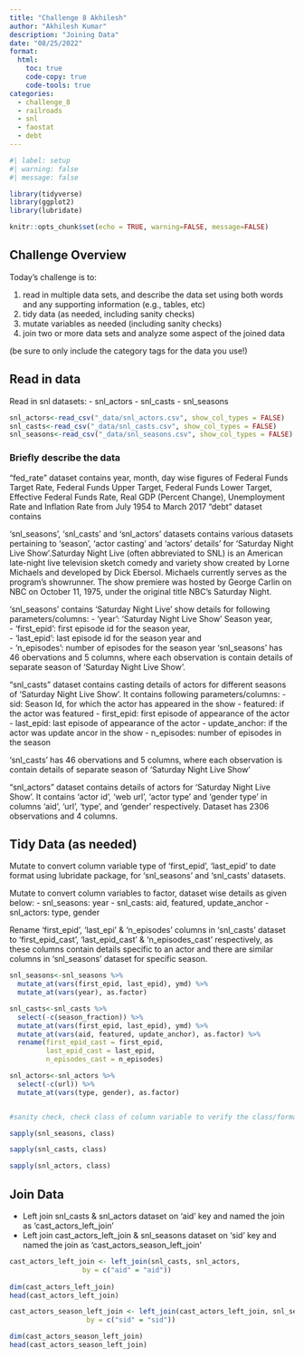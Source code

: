 ```yaml
---
title: "Challenge 8 Akhilesh"
author: "Akhilesh Kumar"
description: "Joining Data"
date: "08/25/2022"
format:
  html:
    toc: true
    code-copy: true
    code-tools: true
categories:
  - challenge_8
  - railroads
  - snl
  - faostat
  - debt
---
```


```r
#| label: setup
#| warning: false
#| message: false

library(tidyverse)
library(ggplot2)
library(lubridate)

knitr::opts_chunk$set(echo = TRUE, warning=FALSE, message=FALSE)
```

## Challenge Overview

Today's challenge is to:

1)  read in multiple data sets, and describe the data set using both words and any supporting information (e.g., tables, etc)
2)  tidy data (as needed, including sanity checks)
3)  mutate variables as needed (including sanity checks)
4)  join two or more data sets and analyze some aspect of the joined data

(be sure to only include the category tags for the data you use!)

## Read in data

Read in snl datasets:
- snl_actors
- snl_casts
- snl_seasons

```r
snl_actors<-read_csv("_data/snl_actors.csv", show_col_types = FALSE)
snl_casts<-read_csv("_data/snl_casts.csv", show_col_types = FALSE)
snl_seasons<-read_csv("_data/snl_seasons.csv", show_col_types = FALSE)
```

### Briefly describe the data
"fed_rate" dataset contains year, month, day wise figures of Federal Funds Target Rate, Federal Funds Upper Target, Federal Funds Lower Target, Effective Federal Funds Rate, Real GDP (Percent Change), Unemployment Rate and Inflation Rate from July 1954 to March 2017
"debt" dataset contains 

'snl_seasons', 'snl_casts' and 'snl_actors' datasets contains various datasets pertaining to 'season', 'actor casting' and 'actors' details' for 'Saturday Night Live Show'.Saturday Night Live (often abbreviated to SNL) is an American late-night live television sketch comedy and variety show created by Lorne Michaels and developed by Dick Ebersol. Michaels currently serves as the program's showrunner. The show premiere was hosted by George Carlin on NBC on October 11, 1975, under the original title NBC's Saturday Night.

'snl_seasons' contains 'Saturday Night Live' show details for following parameters/columns: 
  - 'year': 'Saturday Night Live Show' Season year,  
  - 'first_epid': first episode id for the season year,	        
  - 'last_epid': last episode id for the season year and	
  - 'n_episodes': number of episodes for the season year
'snl_seasons' has 46 obervations and 5 columns, where each observation is contain details of separate season of 'Saturday Night Live Show'.

"snl_casts" dataset contains casting details of actors for different seasons of 'Saturday Night Live Show'. It contains following parameters/columns: 
  - sid: Season Id, for which the actor has appeared in the show
  - featured: if the actor was featured
  - first_epid: first episode of appearance of the actor
  - last_epid: last episode of appearance of the actor
  - update_anchor: if the actor was update ancor in the show
  - n_episodes: number of episodes in the season

'snl_casts' has 46 obervations and 5 columns, where each observation is contain details of separate season of 'Saturday Night Live Show'

"snl_actors" dataset contains details of actors for 'Saturday Night Live Show'. It contains 'actor id', 'web url', 'actor type' and 'gender type' in columns 'aid',	'url', 'type',	and 'gender' respectively. Dataset has 2306 observations and 4 columns.


## Tidy Data (as needed)

Mutate to convert column variable type of 'first_epid', 'last_epid' to date format using lubridate package, for 'snl_seasons' and 'snl_casts' datasets.

Mutate to convert column variables to factor, dataset wise details as given below:
- snl_seasons: year
- snl_casts: aid, featured, update_anchor
- snl_actors: type, gender

Rename 'first_epid', 'last_epi' &  'n_episodes' columns in 'snl_casts' dataset to 'first_epid_cast', 'last_epid_cast' & 'n_episodes_cast' respectively, as these columns contain details specific to an actor and there are similar columns in 'snl_seasons' dataset for specific season.

```r

snl_seasons<-snl_seasons %>% 
  mutate_at(vars(first_epid, last_epid), ymd) %>% 
  mutate_at(vars(year), as.factor)

snl_casts<-snl_casts %>% 
  select(-c(season_fraction)) %>% 
  mutate_at(vars(first_epid, last_epid), ymd) %>% 
  mutate_at(vars(aid, featured, update_anchor), as.factor) %>% 
  rename(first_epid_cast = first_epid,
         last_epid_cast = last_epid,
         n_episodes_cast = n_episodes)

snl_actors<-snl_actors %>% 
  select(-c(url)) %>% 
  mutate_at(vars(type, gender), as.factor) 


#sanity check, check class of column variable to verify the class/format of date columns as converted above

sapply(snl_seasons, class)

sapply(snl_casts, class)

sapply(snl_actors, class)
```


## Join Data

- Left join snl_casts & snl_actors dataset on 'aid' key and named the join as 'cast_actors_left_join'
- Left join cast_actors_left_join & snl_seasons dataset on 'sid' key and named the join as 'cast_actors_season_left_join'

```r
cast_actors_left_join <- left_join(snl_casts, snl_actors,
                  by = c("aid" = "aid"))
                   
dim(cast_actors_left_join)
head(cast_actors_left_join)

cast_actors_season_left_join <- left_join(cast_actors_left_join, snl_seasons,
                   by = c("sid" = "sid"))

dim(cast_actors_season_left_join)
head(cast_actors_season_left_join)

```
